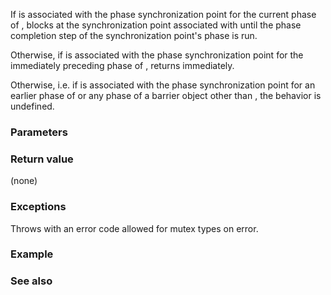 {{cpp/thread/barrier/title|wait}}
{{cpp/thread/barrier/navbar}}
{{ddcl|since=c++20|
void wait( arrival_token&amp;&amp; arrival ) const;
}}

If {{c|arrival}} is associated with the phase synchronization point for the current phase of {{c|*this}}, blocks at the synchronization point associated with {{c|arrival}} until the phase completion step of the synchronization point's phase is run.

Otherwise, if {{c|arrival}} is associated with the phase synchronization point for the immediately preceding phase of {{c|*this}}, returns immediately.

Otherwise, i.e. if {{c|arrival}} is associated with the phase synchronization point for an earlier phase of {{c|*this}} or any phase of a barrier object other than {{c|*this}}, the behavior is undefined.

===Parameters===
{{par begin}}
{{par|arrival|an {{tt|arrival_token}} obtained by a previous call to {{rlpt|arrive}} on the same {{tt|barrier}}}}
{{par end}}

===Return value===
(none)

===Exceptions===
Throws {{lc|std::system_error}} with an error code allowed for mutex types on error.

===Example===
{{example}}

===See also===
{{dsc begin}}
{{dsc inc|cpp/thread/barrier/dsc arrive}}
{{dsc end}}

{{langlinks|es|ja|ru|zh}}